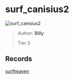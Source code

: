 
# surf_canisius2

![surf_canisius2](https://raw.githubusercontent.com/Sayt123/SurfMapPics/Maps-and-bonuses/csgo/surf_canisius2.jpg)

> Author: **Billy**
>
> Tier 3

## Records

[surfheaven](https://surfheaven.eu/map/surf_canisius2)
